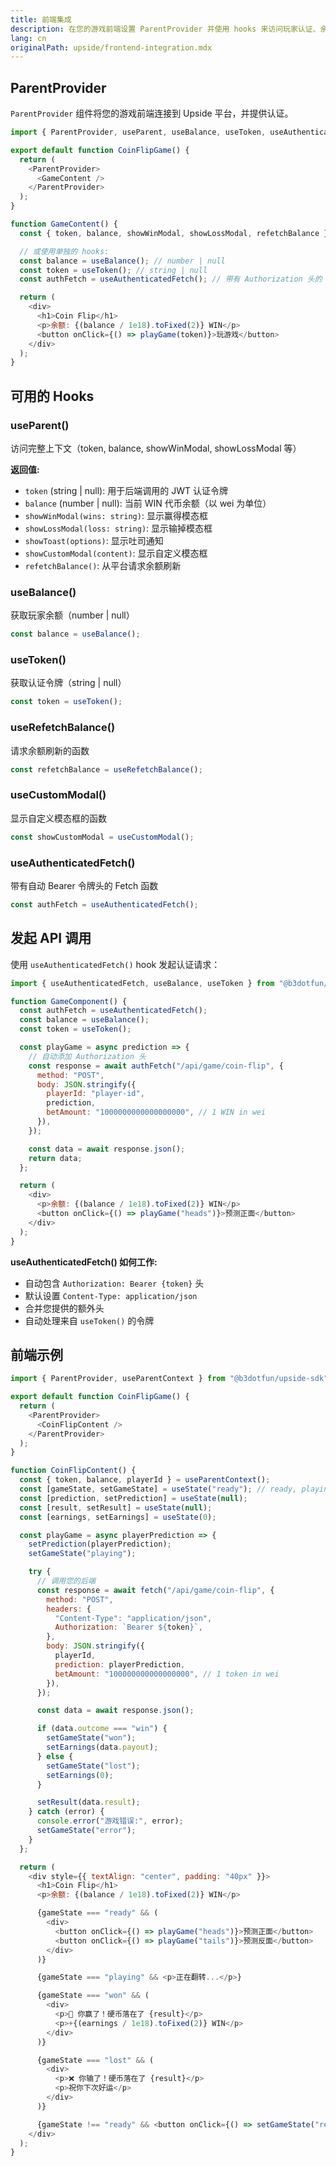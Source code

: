 ```yaml
---
title: 前端集成
description: 在您的游戏前端设置 ParentProvider 并使用 hooks 来访问玩家认证、余额和 UI 控制。
lang: cn
originalPath: upside/frontend-integration.mdx
---
```

## ParentProvider

`ParentProvider` 组件将您的游戏前端连接到 Upside 平台，并提供认证。

```javascript
import { ParentProvider, useParent, useBalance, useToken, useAuthenticatedFetch } from "@b3dotfun/upside-sdk";

export default function CoinFlipGame() {
  return (
    <ParentProvider>
      <GameContent />
    </ParentProvider>
  );
}

function GameContent() {
  const { token, balance, showWinModal, showLossModal, refetchBalance } = useParent();

  // 或使用单独的 hooks:
  const balance = useBalance(); // number | null
  const token = useToken(); // string | null
  const authFetch = useAuthenticatedFetch(); // 带有 Authorization 头的 fetch

  return (
    <div>
      <h1>Coin Flip</h1>
      <p>余额: {(balance / 1e18).toFixed(2)} WIN</p>
      <button onClick={() => playGame(token)}>玩游戏</button>
    </div>
  );
}
```

## 可用的 Hooks

### useParent()

访问完整上下文（token, balance, showWinModal, showLossModal 等）

**返回值:**

- `token` (string | null): 用于后端调用的 JWT 认证令牌
- `balance` (number | null): 当前 WIN 代币余额（以 wei 为单位）
- `showWinModal(wins: string)`: 显示赢得模态框
- `showLossModal(loss: string)`: 显示输掉模态框
- `showToast(options)`: 显示吐司通知
- `showCustomModal(content)`: 显示自定义模态框
- `refetchBalance()`: 从平台请求余额刷新

### useBalance()

获取玩家余额（number | null）

```javascript
const balance = useBalance();
```

### useToken()

获取认证令牌（string | null）

```javascript
const token = useToken();
```

### useRefetchBalance()

请求余额刷新的函数

```javascript
const refetchBalance = useRefetchBalance();
```

### useCustomModal()

显示自定义模态框的函数

```javascript
const showCustomModal = useCustomModal();
```

### useAuthenticatedFetch()

带有自动 Bearer 令牌头的 Fetch 函数

```javascript
const authFetch = useAuthenticatedFetch();
```

## 发起 API 调用

使用 `useAuthenticatedFetch()` hook 发起认证请求：

```javascript
import { useAuthenticatedFetch, useBalance, useToken } from "@b3dotfun/upside-sdk";

function GameComponent() {
  const authFetch = useAuthenticatedFetch();
  const balance = useBalance();
  const token = useToken();

  const playGame = async prediction => {
    // 自动添加 Authorization 头
    const response = await authFetch("/api/game/coin-flip", {
      method: "POST",
      body: JSON.stringify({
        playerId: "player-id",
        prediction,
        betAmount: "1000000000000000000", // 1 WIN in wei
      }),
    });

    const data = await response.json();
    return data;
  };

  return (
    <div>
      <p>余额: {(balance / 1e18).toFixed(2)} WIN</p>
      <button onClick={() => playGame("heads")}>预测正面</button>
    </div>
  );
}
```

**useAuthenticatedFetch() 如何工作:**

- 自动包含 `Authorization: Bearer {token}` 头
- 默认设置 `Content-Type: application/json`
- 合并您提供的额外头
- 自动处理来自 `useToken()` 的令牌

## 前端示例

```javascript
import { ParentProvider, useParentContext } from "@b3dotfun/upside-sdk";

export default function CoinFlipGame() {
  return (
    <ParentProvider>
      <CoinFlipContent />
    </ParentProvider>
  );
}

function CoinFlipContent() {
  const { token, balance, playerId } = useParentContext();
  const [gameState, setGameState] = useState("ready"); // ready, playing, won, lost
  const [prediction, setPrediction] = useState(null);
  const [result, setResult] = useState(null);
  const [earnings, setEarnings] = useState(0);

  const playGame = async playerPrediction => {
    setPrediction(playerPrediction);
    setGameState("playing");

    try {
      // 调用您的后端
      const response = await fetch("/api/game/coin-flip", {
        method: "POST",
        headers: {
          "Content-Type": "application/json",
          Authorization: `Bearer ${token}`,
        },
        body: JSON.stringify({
          playerId,
          prediction: playerPrediction,
          betAmount: "100000000000000000", // 1 token in wei
        }),
      });

      const data = await response.json();

      if (data.outcome === "win") {
        setGameState("won");
        setEarnings(data.payout);
      } else {
        setGameState("lost");
        setEarnings(0);
      }

      setResult(data.result);
    } catch (error) {
      console.error("游戏错误:", error);
      setGameState("error");
    }
  };

  return (
    <div style={{ textAlign: "center", padding: "40px" }}>
      <h1>Coin Flip</h1>
      <p>余额: {(balance / 1e18).toFixed(2)} WIN</p>

      {gameState === "ready" && (
        <div>
          <button onClick={() => playGame("heads")}>预测正面</button>
          <button onClick={() => playGame("tails")}>预测反面</button>
        </div>
      )}

      {gameState === "playing" && <p>正在翻转...</p>}

      {gameState === "won" && (
        <div>
          <p>🎉 你赢了！硬币落在了 {result}</p>
          <p>+{(earnings / 1e18).toFixed(2)} WIN</p>
        </div>
      )}

      {gameState === "lost" && (
        <div>
          <p>❌ 你输了！硬币落在了 {result}</p>
          <p>祝你下次好运</p>
        </div>
      )}

      {gameState !== "ready" && <button onClick={() => setGameState("ready")}>再玩一次</button>}
    </div>
  );
}
```

